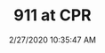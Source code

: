 ---
width: 1333
height: 2000
title: 911 at CPR
description: 911 Turbo at CPR.
date: 2/27/2020 10:35:47 AM
cameraMake: Sony
cameraModel: ILCE-7M3
lens: ZEISS Batis 1.8/85
settingsfStop: f/1.8
settingsISO: ISO 100
settingsShutter: 1/640
settingsFocalLength: 85 mm
---